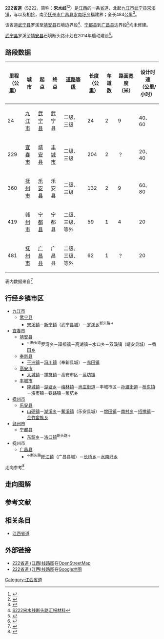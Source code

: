 {{中国省道信息框
|附加头部图片=[[File:S222_and_S318_20150313_130314.jpg|250px]]S222和S318路口 乐安县农村信用社在 S318上
|省=江西
|省道编号=222
|起点=[[九江市|九江市]][[武宁县|武宁县]][[宋溪镇|宋溪镇]]
|终点=[[抚州市|抚州市]][[广昌县|广昌县]][[水南圩乡|水南圩乡]]
|最近通车日期=
|规划总长度=484
}}

'''222省道'''（S222，简称：'''宋水线'''<ref>{{Cite web |url=http://xxgk.ningdu.gov.cn/bmgkxx/xjtj/gzdt/gggs/201306/t20130628_130716.htm |title=省道宋水线简介 |accessdate=2014-04-13 |archive-date=2016-03-04 |archive-url=https://web.archive.org/web/20160304220622/http://xxgk.ningdu.gov.cn/bmgkxx/xjtj/gzdt/gggs/201306/t20130628_130716.htm |dead-url=yes }}</ref><ref>{{Cite web |url=http://www.jxgl.gov.cn/jxgsd/24325.jhtml |title=省道S222宋水线乐安增田至招携路面改建工程开工 |accessdate=2014-04-13 |archive-date=2014-04-13 |archive-url=https://web.archive.org/web/20140413131659/http://www.jxgl.gov.cn/jxgsd/24325.jhtml |dead-url=no }}</ref>）是[[江西|江西]]的一条[[省道|省道]]，北起[[九江市|九江市]][[武宁县|武宁县]][[宋溪镇|宋溪镇]]，与{{中国省道名|304|P=江西}}以及{{China Expwy Name|S30|P=Jiangxi}}相接，南至[[抚州市|抚州市]][[广昌县|广昌县]][[水南圩乡|水南圩乡]]福建界；全长484[[公里|公里]]<ref>{{Cite web|url=http://111.75.200.5:8008/JXJT/gfzs/GFZSAction.do?method=BSZNInfo&BSZN_ID=863|title=江西省干线公路路线走向表|accessdate=2014-02-19|work=江西省公众出行服务网|publisher=江西省交通运输厅|date=|deadurl=yes|archiveurl=https://web.archive.org/web/20140225094421/http://111.75.200.5:8008/JXJT/gfzs/GFZSAction.do?method=BSZNInfo&BSZN_ID=863|archivedate=2014-02-25}}</ref>。

该省道[[武宁县|武宁县]]罗溪至[[靖安县|靖安县]]石境边界段<ref>[http://wenku.baidu.com/view/c2a6cdf57c1cfad6195fa757.html S222宋水线断头路汇报材料]</ref>、[[宁都县|宁都县]]到[[广昌县|广昌县]]边界段<ref>{{Cite web |url=http://jxfz.jxnews.com.cn/system/2012/11/23/012187924.shtml |title=广昌宋水线部分改建工程初步设计顺利通过评审 |accessdate=2014-04-13 |archive-date=2019-02-15 |archive-url=https://web.archive.org/web/20190215045216/http://jxfz.jxnews.com.cn/system/2012/11/23/012187924.shtml |dead-url=no }}</ref>均未修建。

[[武宁县|武宁县]]罗溪至[[靖安县|靖安县]]石境断头路计划在2014年启动建设<ref>{{Cite web |url=http://weibo.com/3687019147/AFsyQbqAP |title=【好消息 赣西将迎来多条公路建设改造】 |accessdate=2014-04-13 |archive-date=2014-04-13 |archive-url=https://web.archive.org/web/20140413200406/http://www.weibo.com/3687019147/AFsyQbqAP |dead-url=no }}</ref>。
== 路段数据 ==
{| class="wikitable"
|-
! 里程<br>（公里） !! 城市 !! 起点 !! 终点 !! [[中华人民共和国公路等级|道路等级]] !! 长度<br>（公里） !! 车道数 !! 路面宽度<br>（米） !! 设计时速<br>（公里/小时）
|-
| 24 || [[九江市|九江市]] || [[武宁县|武宁县]] || 武宁县 || 二级、三级 || 24 || 2 || 9 || 40、60
|-
| 229 || [[宜春市|宜春市]] || [[靖安县|靖安县]] || [[丰城市|丰城市]] || 二级、三级 || 204 || 2 || ？ || 20、40
|-
| 360 || [[抚州市|抚州市]] || [[乐安县|乐安县]] || 乐安县 || 二级、三级 || 132 || 2 || 9 || 60、80
|-
| 419 || [[赣州市|赣州市]] || [[宁都县|宁都县]] || 宁都县 || 二级、三级、等外 || 59 || 1 || 4 || 20
|-
| 481 || [[抚州市|抚州市]] || [[广昌县|广昌县]] || 广昌县 || 二级、三级、等外 || 62 || 1 || ？ || 20
|}
表内数据来自<ref>{{Cite web |url=http://www.zou114.com/gsgl/sd.asp?xl=S222360000 |title=江西宋溪-水南:线路编号S222 |accessdate=2013-11-20 |archive-date=2016-03-27 |archive-url=https://web.archive.org/web/20160327023215/http://www.zou114.com/gsgl/sd.asp?xl=S222360000 |dead-url=no }}</ref>
== 行经乡镇市区 ==
* [[九江市|九江市]]
** [[武宁县|武宁县]]
*** [[宋溪镇|宋溪镇]]－[[新宁镇|新宁镇]]（武宁[[县城|县城]]）－[[罗溪乡|罗溪乡]]<sup>断头路→</sup>
* [[宜春市|宜春市]]
** [[靖安县|靖安县]]
*** <sup>←断头路</sup>[[罗湾乡|罗湾乡]]－[[璪都镇|璪都镇]]－[[高湖镇_(靖安县)|高湖镇]]－[[水口乡_(靖安县)|水口乡]]－[[双溪镇_(靖安县)|双溪镇]]（靖安县城）－[[香田乡|香田乡]]
** [[奉新县|奉新县]]
*** [[干洲镇|干洲镇]]－[[冯川镇|冯川镇]]（奉新县城）－[[赤田镇|赤田镇]]
** [[高安市|高安市]]
*** [[大城镇|大城镇]]－[[祥符镇_(高安市)|祥符镇]]－高安市区－[[蓝坊镇_(高安市)|蓝坊镇]]
** [[丰城市|丰城市]]
*** [[隍城镇|隍城镇]]－[[湖塘乡|湖塘乡]]－[[梅林镇_(丰城市)|梅林镇]]－[[尚庄街道|尚庄街道]]－丰城市区－[[孙渡街道|孙渡街道]]－[[桥东镇_(丰城市)|桥东镇]]－[[洛市镇|洛市镇]]－[[铁路镇|铁路镇]]－[[蕉坑乡|蕉坑乡]]
* [[抚州市|抚州市]]
** [[乐安县|乐安县]]
*** [[山砀镇|山砀镇]]－[[湖溪乡|湖溪乡]]－[[鳌溪镇|鳌溪镇]]（乐安县城）－[[增田镇|增田镇]]－[[南村乡_(乐安县)|南村乡]]－[[招携镇|招携镇]]－[[金竹畲族乡|金竹畲族乡]]
* [[赣州市|赣州市]]
** [[宁都县|宁都县]]
*** [[东韶乡|东韶乡]]－[[洛口镇|洛口镇]]<sup>断头路→</sup>
* 抚州市
** [[广昌县|广昌县]]
*** <sup>←断头路</sup>[[盱江镇|盱江镇]]（广昌县城）－[[长桥乡|长桥乡]]－[[水南圩乡|水南圩乡]]

走向参考<ref>{{cite book |title=江西省军民两用交通地图册 |author=星球地图出版社 |year=2012 |publisher=星球地图出版社 |isbn=978-7-5471-0205-3}}</ref>

== 走向图解 ==
== 参考文献 ==
{{Reflist|colwidth=30em}}
== 相关条目 ==
*[[江西省道|江西省道]]
== 外部链接 ==
*[http://www.openstreetmap.org/browse/relation/3334870 222省道 (江西)线路图]在[[OpenStreetMap|OpenStreetMap]]
*[https://www.google.com.hk/maps/ms?msa=0&msid=211255922918663196429.0004f6e50d7df502baa0f 222省道 (江西)线路图]{{Wayback|url=https://www.google.com.hk/maps/ms?msa=0&msid=211255922918663196429.0004f6e50d7df502baa0f |date=20140413143457 }}在[[Google地图|Google地图]]

{{Commonscat|S222 (Jiangxi)}}
{{江西省道}}

[[Category:江西省道|Category:江西省道]]